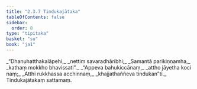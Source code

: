 ```yaml
---
title: "2.3.7 Tindukajātaka"
tableOfContents: false
sidebar:
  order: 8
type: "tipitaka"
basket: "su"
book: "ja1"
---
```



<DynamicBreadcrumb />

<Division number="53" book="ja1">

<Paragraph number="424" type="verses" book="ja1">
_“Dhanuhatthakalāpehi,_  
_nettiṃ savaradhāribhi;_  
_Samantā parikiṇṇamha,_  
_kathaṃ mokkho bhavissati”._  

</Paragraph>

</Division>
<Division number="54" book="ja1">

<Paragraph number="425" type="verses" book="ja1">
_“Appeva bahukiccānaṃ,_  
_attho jāyetha koci naṃ;_  
_Atthi rukkhassa acchinnaṃ,_  
_khajjathaññeva tindukan”ti._  


</Paragraph>
</Division>

<Paragraph number="426" type="center" book="ja1">
Tindukajātakaṃ sattamaṃ.
</Paragraph>
